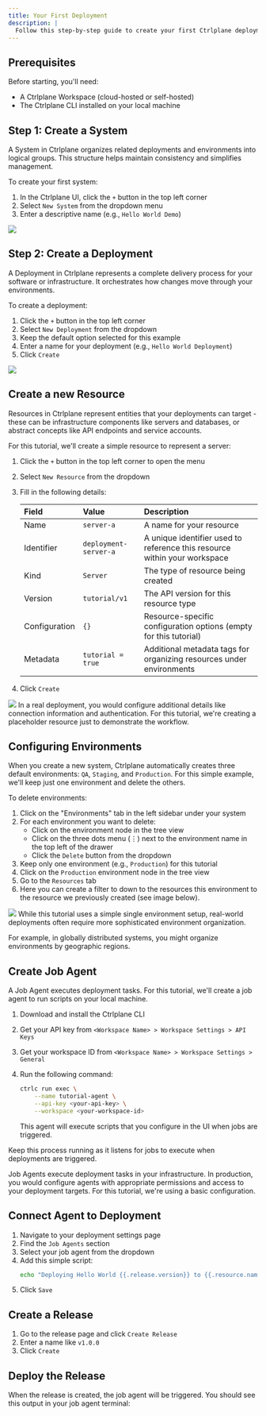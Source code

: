 ```yaml
---
title: Your First Deployment
description: |
  Follow this step-by-step guide to create your first Ctrlplane deployment - a simple "hello world" example that demonstrates the core workflow.
---
```


## Prerequisites

Before starting, you'll need:

- A Ctrlplane Workspace (cloud-hosted or self-hosted)
- The Ctrlplane CLI installed on your local machine

## Step 1: Create a System

A System in Ctrlplane organizes related deployments and environments into logical groups. This structure helps maintain consistency and simplifies management.

To create your first system:

1. In the Ctrlplane UI, click the `+` button in the top left corner
2. Select `New System` from the dropdown menu
3. Enter a descriptive name (e.g., `Hello World Demo`)

<Frame>
  <img src="/images/first-deployment/new-system-dialog.png" />
</Frame>

## Step 2: Create a Deployment

A Deployment in Ctrlplane represents a complete delivery process for your software or infrastructure. It orchestrates how changes move through your environments.

To create a deployment:

1. Click the `+` button in the top left corner
2. Select `New Deployment` from the dropdown
3. Keep the default option selected for this example
4. Enter a name for your deployment (e.g., `Hello World Deployment`)
5. Click `Create`

<Frame>
  <img src="/images/first-deployment/new-deployment-dialog.png" />
</Frame>

## Create a new Resource

Resources in Ctrlplane represent entities that your deployments can target -
these can be infrastructure components like servers and databases, or abstract
concepts like API endpoints and service accounts.

For this tutorial, we'll create a simple resource to represent a server:

1. Click the `+` button in the top left corner to open the menu
2. Select `New Resource` from the dropdown
3. Fill in the following details:

   | Field         | Value                 | Description                                                               |
   | :------------ | :-------------------- | :------------------------------------------------------------------------ |
   | Name          | `server-a`            | A name for your resource                                                  |
   | Identifier    | `deployment-server-a` | A unique identifier used to reference this resource within your workspace |
   | Kind          | `Server`              | The type of resource being created                                        |
   | Version       | `tutorial/v1`         | The API version for this resource type                                    |
   | Configuration | `{}`                  | Resource-specific configuration options (empty for this tutorial)         |
   | Metadata      | `tutorial = true`     | Additional metadata tags for organizing resources under environments      |

4. Click `Create`

<Frame>
  <img src="/images/first-deployment/new-server-resource.png" />
</Frame>

<Note>
  In a real deployment, you would configure additional details like connection
  information and authentication. For this tutorial, we're creating a
  placeholder resource just to demonstrate the workflow.
</Note>

## Configuring Environments

When you create a new system, Ctrlplane automatically creates three default
environments: `QA`, `Staging`, and `Production`. For this simple
example, we'll keep just one environment and delete the others.

To delete environments:

1. Click on the "Environments" tab in the left sidebar under your system
2. For each environment you want to delete:
   - Click on the environment node in the tree view
   - Click on the three dots menu (⋮) next to the environment name in the top
     left of the drawer
   - Click the `Delete` button from the dropdown
3. Keep only one environment (e.g., `Production`) for this tutorial
4. Click on the `Production` environment node in the tree view
5. Go to the `Resources` tab
6. Here you can create a filter to down to the resources this environment to the
   resource we previously created (see image below).

<Frame>
  <img src="/images/first-deployment/configure-production-resources.png" />
</Frame>

<Note>
While this tutorial uses a simple single environment setup, real-world
deployments often require more sophisticated environment organization.

For example, in globally distributed systems, you might organize environments by
geographic regions.

</Note>

## Create Job Agent

A Job Agent executes deployment tasks. For this tutorial, we'll create a job
agent to run scripts on your local machine.

1. Download and install the Ctrlplane CLI
2. Get your API key from `<Workspace Name> > Workspace Settings > API Keys`
3. Get your workspace ID from `<Workspace Name> > Workspace Settings > General`
4. Run the following command:

   ```bash
   ctrlc run exec \
       --name tutorial-agent \
       --api-key <your-api-key> \
       --workspace <your-workspace-id>
   ```

   This agent will execute scripts that you configure in the UI when jobs are
   triggered.

Keep this process running as it listens for jobs to execute when deployments are
triggered.

<Note>
  Job Agents execute deployment tasks in your infrastructure. In production, you
  would configure agents with appropriate permissions and access to your
  deployment targets. For this tutorial, we're using a basic configuration.
</Note>

## Connect Agent to Deployment

1. Navigate to your deployment settings page
2. Find the `Job Agents` section
3. Select your job agent from the dropdown
4. Add this simple script:
   ```bash
   echo "Deploying Hello World {{.release.version}} to {{.resource.name}}"
   ```
5. Click `Save`

## Create a Release

1. Go to the release page and click `Create Release`
2. Enter a name like `v1.0.0`
3. Click `Create`

## Deploy the Release

When the release is created, the job agent will be triggered. You should see this output in your job agent terminal:
